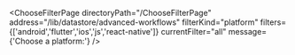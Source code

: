 


<ChooseFilterPage
    directoryPath="/ChooseFilterPage"
    address="/lib/datastore/advanced-workflows"
    filterKind="platform"
    filters={['android','flutter','ios','js','react-native']}
    currentFilter="all"
    message={'Choose a platform:'}
/>
